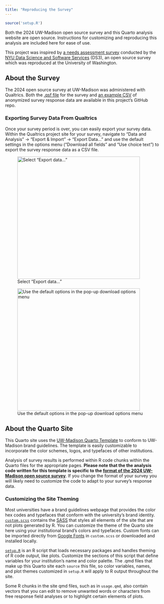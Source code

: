 ```yaml
---
title: "Reproducing the Survey"
---
```


<!-- Setup -->

```r
source('setup.R')
```

Both the 2024 UW-Madison open source survey and this Quarto analysis website are open source. Instructions for customizing and reproducing this analysis are included here for ease of use.

This project was inspired by [a needs assessment survey](https://github.com/ds3-nyu/Needs-Assessment-Survey) conducted by the [NYU Data Science and Software Services](https://cds.nyu.edu/ds3/) (DS3), an open source survey which was reproduced at the University of Washington.

## About the Survey



The 2024 open source survey at UW-Madison was administered with Qualtrics. Both the [.qsf file](https://github.com/UW-Madison-DSI/open_source_survey_results/blob/main/Open_Source_Program_Office_Survey.qsf) for the survey and [an example CSV](https://github.com/UW-Madison-DSI/open_source_survey_results/blob/main/data/survey_data.csv) of anonymized survey response data are available in this project's GitHub repo.

### Exporting Survey Data From Qualtrics
Once your survey period is over, you can easily export your survey data. Within the Qualtrics project site for your survey, navigate to "Data and Analysis" $\rightarrow$ "Export & Import" $\rightarrow$ "Export Data..." and use the default settings in the options menu ("Download all fields" and "Use choice text") to export the survey response data as a CSV file.

::: {layout-ncol=2}
![Select "Export data..."](images/qualtrics_export_menu.jpg){height=400}

![Use the default options in the pop-up download options menu](images/qualtrics_csv_export.jpg){height=400}
:::

## About the Quarto Site

This Quarto site uses the [UW-Madison Quarto Template](https://github.com/UW-Madison-DSI/uw_quarto_site_template) to conform to UW-Madison brand guidelines. The template is easily customizable to incorporate the color schemes, logos, and typefaces of other institutions.

Analysis of survey results is performed within R code chunks within the Quarto files for the appropriate pages. **Please note that the the analysis code written for this template is specific to the [format of the 2024 UW-Madison open source survey](https://github.com/UW-Madison-DSI/open_source_survey_results/tree/main/data)**. If you change the format of your survey you will likely need to customize the code to adapt to your survey's response data.

### Customizing the Site Theming

Most universities have a brand guidelines webpage that provides the color hex codes and typefaces that conform with the university's brand identity. [`custom.scss`](https://github.com/UW-Madison-DSI/open_source_survey_results/blob/main/custom.scss) contains the [SASS](https://sass-lang.com/) that styles all elements of the site that are not plots generated by R. You can customize the theme of the Quarto site here using your institutional brand's colors and typefaces. Custom fonts can be imported directly from [Google Fonts](https://fonts.google.com/) in `custom.scss` or downloaded and installed locally.

[`setup.R`](https://github.com/UW-Madison-DSI/open_source_survey_results/blob/main/setup.R) is an R script that loads necessary packages and handles theming of R code output, like plots. Customize the sections of this script that define variables for your institution's name and color palette. The .qmd files that make up this Quarto site each `source` this file, so color variables, names, and plot themes customized in `setup.R` will apply to R output throughout the site.

Some R chunks in the site qmd files, such as in `usage.qmd`, also contain vectors that you can edit to remove unwanted words or characters from free response field analyses or to highlight certain elements of plots.
